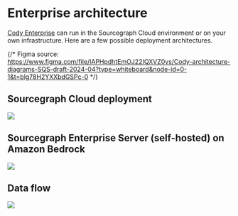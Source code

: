 # Enterprise architecture

[Cody Enterprise](/cody/clients/enable-cody-enterprise) can run in the Sourcegraph Cloud environment or on your own infrastructure. Here are a few possible deployment architectures.

{/* Figma source: https://www.figma.com/file/lAPHpdhtEmOJ22IQXVZ0vs/Cody-architecture-diagrams-SQS-draft-2024-04?type=whiteboard&node-id=0-1&t=blg78H2YXXbdGSPc-0 */}

## Sourcegraph Cloud deployment

<img src="https://sourcegraphstatic.com/docs/enterprise-architecture-cloud-v2.png" />

## Sourcegraph Enterprise Server (self-hosted) on Amazon Bedrock

<img src="https://sourcegraphstatic.com/docs/enterprise-architecture-aws-v0.png" />


## Data flow

<img src="https://sourcegraphstatic.com/docs/enterprise-architecture-data-flow-v0.png" />

